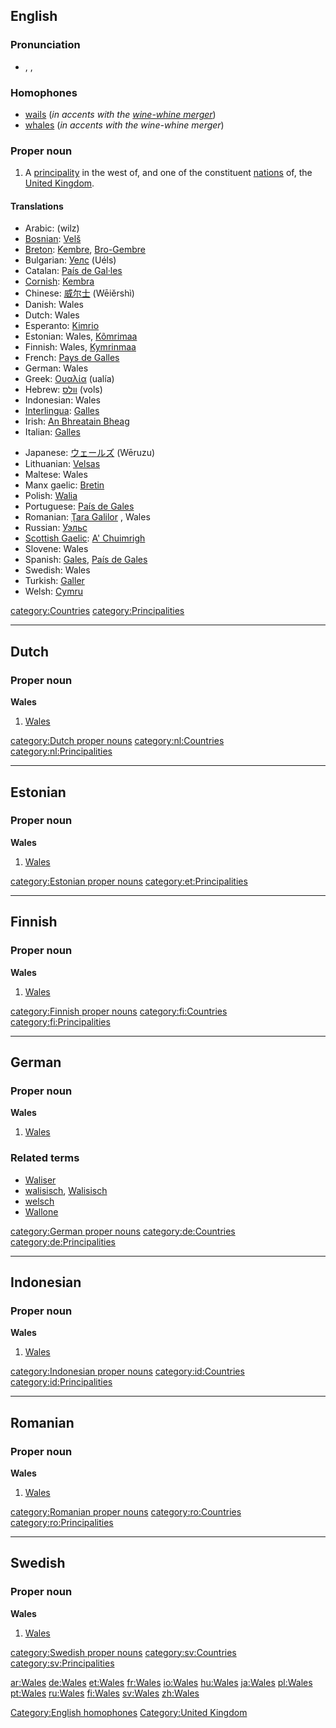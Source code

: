 {{see|wales}}
==English==

===Pronunciation===
*{{AHD|wālz}}, {{IPA|/weɪlz/}}, {{SAMPA|/weIlz/}}
*:{{rhymes|eɪlz}}

===Homophones===
*[[wail]]s (''in accents with the [[wine-whine merger]]'')
*[[whale]]s (''in accents with the wine-whine merger'')
[[Category:English homophones]]

===Proper noun===
{{en-proper noun}}

#A [[principality]] in the west of, and one of the constituent [[nation]]s of, the [[United Kingdom]].

====Translations====
{{trans-top|a constituent nation of the UK}}
*Arabic: {{ARchar|[[ويلز]]}} (wilz) {{f}}
*[[Bosnian]]: [[Velš]] {{m}}
*[[Breton]]: [[Kembre]], [[Bro-Gembre]]
*Bulgarian: [[Уелс]] (Uéls)
*Catalan: [[País de Gal·les]] {{m}}
*[[Cornish]]: [[Kembra]]
*Chinese: [[威尔士]] (Wēiěrshì)
*Danish: Wales
*Dutch: Wales {{n}}
*Esperanto: [[Kimrio]]
*Estonian: Wales, [[Kõmrimaa]]
*Finnish: Wales, [[Kymrinmaa]]
*French: [[Pays de Galles]] {{m}}
*German: Wales {{n}}
*Greek: [[Ουαλία]] (ualía) {{f}}
*Hebrew: [[וולס]] (vols)
*Indonesian: Wales
*[[Interlingua]]: [[Galles]]
*Irish: [[An Bhreatain Bheag]] {{f}}
*Italian: [[Galles]]
{{trans-mid}}
*Japanese: [[ウェールズ]] (Wēruzu)
*Lithuanian: [[Velsas]] {{m}}
*Maltese: Wales
*Manx gaelic: [[Bretin]]
*Polish: [[Walia]] {{f}}
*Portuguese: [[País de Gales]] {{m}}
*Romanian: [[Ţara Galilor]] {{f}}, Wales {{n}}
*Russian: [[Уэльс]] {{Unicode|(Uɛ́l’s)}} {{m}}
*[[Scottish Gaelic]]: [[A' Chuimrigh]] {{f}}
*Slovene: Wales {{m}}
*Spanish: [[Gales]], [[País de Gales]] {{m}}
*Swedish: Wales
*Turkish: [[Galler]]
*Welsh: [[Cymru]] {{f}}
{{trans-bottom}}

[[category:Countries]]
[[category:Principalities]]
[[Category:United Kingdom]]

----

==Dutch==

===Proper noun===
'''Wales'''

# [[#English|Wales]]

[[category:Dutch proper nouns]]
[[category:nl:Countries]]
[[category:nl:Principalities]]

----

==Estonian==

===Proper noun===
'''Wales'''

# [[#English|Wales]] {{et-country}}

[[category:Estonian proper nouns]]
[[category:et:Principalities]]

----

==Finnish==

===Proper noun===
'''Wales'''

# [[#English|Wales]]

[[category:Finnish proper nouns]]
[[category:fi:Countries]]
[[category:fi:Principalities]]

----

==German==

===Proper noun===
'''Wales'''

# [[#English|Wales]]

===Related terms===
*[[Waliser]]
*[[walisisch]], [[Walisisch]]
*[[welsch]]
*[[Wallone]]

[[category:German proper nouns]]
[[category:de:Countries]]
[[category:de:Principalities]]

----

==Indonesian==

===Proper noun===
'''Wales'''

# [[#English|Wales]]

[[category:Indonesian proper nouns]]
[[category:id:Countries]]
[[category:id:Principalities]]

----

==Romanian==

===Proper noun===
'''Wales'''

# [[#English|Wales]]

[[category:Romanian proper nouns]]
[[category:ro:Countries]]
[[category:ro:Principalities]]

----

==Swedish==

===Proper noun===
'''Wales'''

# [[#English|Wales]]

[[category:Swedish proper nouns]]
[[category:sv:Countries]]
[[category:sv:Principalities]]

[[ar:Wales]]
[[de:Wales]]
[[et:Wales]]
[[fr:Wales]]
[[io:Wales]]
[[hu:Wales]]
[[ja:Wales]]
[[pl:Wales]]
[[pt:Wales]]
[[ru:Wales]]
[[fi:Wales]]
[[sv:Wales]]
[[zh:Wales]]